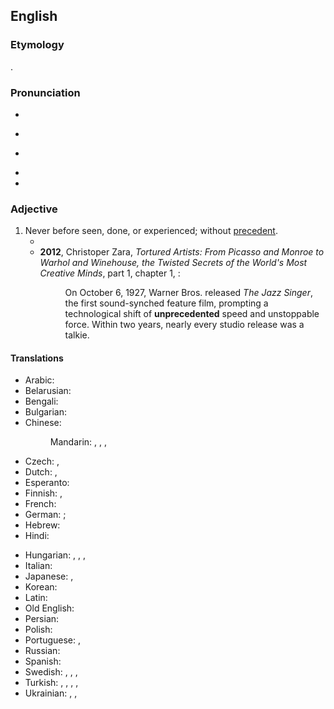 ==English==

===Etymology===
{{confix|en|un|precedent|ed}}.

===Pronunciation===
* {{IPA|en|/ʌnˈpɹɛsɪdɛntɪd/}}
* {{a|Aus|IE}} {{IPA|en|/ʌnˈpɹiːsədɛntəd/|/-pɹɛs-/}}
* {{a|NZ}} {{IPA|en|/ʌnˈpɹesədentəd/|/-pɹiː-/|/-pɹɛs-/|/-dɘnt/}}
* {{audio|en|en-us-unprecedented.ogg|Audio (US)}}
* {{hyphenation|en|un|pre|ce|dent|ed}}

===Adjective===
{{en-adj|-}}

# Never before seen, done, or experienced; without [[precedent]].
#* {{quote-journal
|en
|date=December 19, 2011
|author=Kerry Brown
|title=Kim Jong-il obituary
|work=The Guardian
|url=http://www.guardian.co.uk/world/2011/dec/19/kim-jong-il
|page=
|passage=With the descent of the cold war, relations between the two countries (for this is, to all intents and purposes, what they became after the end of the war) were almost completely broken off, with whole families split for the ensuing decades, some for ever. This event and its after-effects, along with the war against the Japanese in the 1940s, was to cast a long shadow over the years ahead, and led to the creation of the wholly '''unprecedented''' worship of Kim Il-sung, and his elevation to almost God-like status. It was also to create the system in which his son was to occupy almost as impossibly elevated a position.}}
#* '''2012''', Christoper Zara, ''Tortured Artists: From Picasso and Monroe to Warhol and Winehouse, the Twisted Secrets of the World's Most Creative Minds'', part 1, chapter 1, {{gbooks|q=unprecedented|id=HV4jKhjzMVYC|pg=27}}:
#*: On October 6, 1927, Warner Bros. released ''The Jazz Singer'', the first sound-synched feature film, prompting a technological shift of '''unprecedented''' speed and unstoppable force. Within two years, nearly every studio release was a talkie.

====Translations====
{{trans-top|never before seen or done, without precedent}}
* Arabic: {{t|ar|غَيْر مَسْبُوق}}
* Belarusian: {{t|be|беспрэцэдэ́нтны}}
* Bengali: {{t+|bn|অপূর্ব|sc=Beng}}
* Bulgarian: {{t+|bg|безпрецеде́нтен}}
* Chinese:
*: Mandarin: {{t+|cmn|空前|alt=空前的|tr=kōngqián de|sc=Hani}}, {{t+|cmn|前所未有|tr=qiánsuǒwèiyǒu|sc=Hani}}, {{t+|cmn|史無前例|sc=Hani}}, {{t+|cmn|史无前例|tr=shǐwúqiánlì|sc=Hani}}
* Czech: {{t|cs|bezpříkladný|m}}, {{t+|cs|bezprecedentní}}
* Dutch: {{t|nl|zonder precedent}}, {{t+|nl|ongekend}}
* Esperanto: {{t|eo|senprecedenca}}
* Finnish: {{t|fi|ennennäkemätön}}, {{t|fi|ennen kokematon}}
* French: {{t+|fr|sans précédent}}
* German: {{t+|de|beispiellos}}; {{t|de|nie da gewesen}}
* Hebrew: {{t+|he|חֲסַר תַּקְדִּים|tr=khasár takdím}}
* Hindi: {{t-needed|hi}}
{{trans-mid}}
* Hungarian: {{t|hu|[[példa]] [[nélkül]] [[álló]]}}, {{t+|hu|példátlan}}, {{t|hu|[[példa]] [[nélküli]]}}, {{t|hu|[[addig]]/[[mindaddig]]/[[korábban]]/[[előtte]] [[nem]] [[tapasztalt]]/[[ismert]]/[[látott]]}}
* Italian: {{t|it|senza precedenti}}
* Japanese: {{t|ja|前例|alt=前例のない|tr=ぜんれいのない, zenren-no nai}}, {{t+|ja|空前|tr=くうぜん, kūzen}}
* Korean: {{t-needed|ko}}
* Latin: {{t|la|inaudītus}}
* Old English: {{t|ang|unfōrescēawod}}
* Persian: {{t|fa|بی‌سابقه|tr=bi-sâbeqe}}
* Polish: {{t+|pl|bezprecedensowy}}
* Portuguese: {{t|pt|sem precedentes}}, {{t+|pt|inaudito}}
* Russian: {{t+|ru|беспрецеде́нтный}}
* Spanish: {{t|es|[[sin]] [[precedente]]}}
* Swedish: {{t+|sv|exempellös}}, {{t|sv|oöverträffad}}, {{t+|sv|makalös}}, {{t+|sv|utan motstycke}} {{qualifier|placed after the noun}}
* Turkish: {{t|tr|emsali olmayan}}, {{t+|tr|emsalsiz}} {{qualifier|law}}, {{l|tr|eşi}} {{l|tr|benzeri}} {{t+|tr|görülmemiş}}, {{l|tr|eşi}} {{t+|tr|görülmemiş}}, {{t+|tr|görülmemiş}}
* Ukrainian: {{t|uk|безпрецеде́нтний}}, {{t|uk|небува́лий}}, {{t+|uk|безпри́кладний}}
{{trans-bottom}}